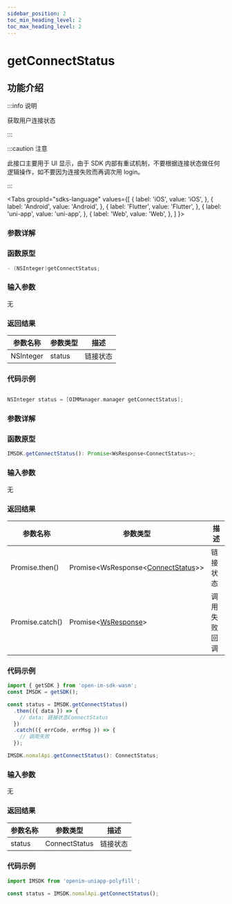 ```yaml
---
sidebar_position: 2
toc_min_heading_level: 2
toc_max_heading_level: 2
---
```


# getConnectStatus

## 功能介绍

:::info 说明

获取用户连接状态

:::

:::caution 注意

此接口主要用于 UI 显示，由于 SDK 内部有重试机制，不要根据连接状态做任何逻辑操作，如不要因为连接失败而再调次用 login。

:::

<Tabs
groupId="sdks-language"
values={[
{ label: 'iOS', value: 'iOS', },
{ label: 'Android', value: 'Android', },
{ label: 'Flutter', value: 'Flutter', },
{ label: 'uni-app', value: 'uni-app', },
{ label: 'Web', value: 'Web', },
]
}>

<TabItem value="Flutter">

### 参数详解

</TabItem>

<TabItem value="iOS">

### 函数原型

```swift showLineNumbers
- (NSInteger)getConnectStatus;
```

### 输入参数

无

### 返回结果

| 参数名称  | 参数类型 | 描述     |
| --------- | -------- | -------- |
| NSInteger | status   | 链接状态 |

### 代码示例

```swift showLineNumbers

NSInteger status = [OIMManager.manager getConnectStatus];

```

</TabItem>

<TabItem value="Android">

### 参数详解

</TabItem>

<TabItem value="Web">

### 函数原型

```ts showLineNumbers
IMSDK.getConnectStatus(): Promise<WsResponse<ConnectStatus>>;
```

### 输入参数

无

### 返回结果

| 参数名称        | 参数类型                                                                 | 描述         |
| --------------- | ------------------------------------------------------------------------ | ------------ |
| Promise.then()  | Promise<WsResponse<[ConnectStatus](docs/sdks/Enum/Initialization.mdx)>\> | 链接状态     |
| Promise.catch() | Promise<[WsResponse](docs/sdks/Class/Response/Response.mdx)\>            | 调用失败回调 |

### 代码示例

```js showLineNumbers
import { getSDK } from 'open-im-sdk-wasm';
const IMSDK = getSDK();

const status = IMSDK.getConnectStatus()
  .then(({ data }) => {
    // data: 链接状态ConnectStatus
  })
  .catch(({ errCode, errMsg }) => {
    // 调用失败
  });
```

</TabItem>

<TabItem value="uni-app">

```ts showLineNumbers
IMSDK.nomalApi.getConnectStatus(): ConnectStatus;
```

### 输入参数

无

### 返回结果

| 参数名称 | 参数类型      | 描述     |
| -------- | ------------- | -------- |
| status   | ConnectStatus | 链接状态 |

### 代码示例

```js showLineNumbers
import IMSDK from 'openim-uniapp-polyfill';

const status = IMSDK.nomalApi.getConnectStatus();
```

</TabItem>

</Tabs>
